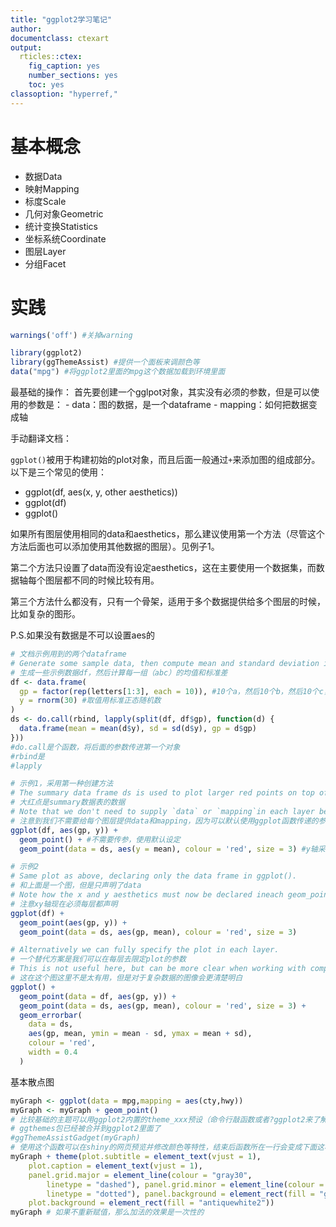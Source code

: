```yaml
---
title: "ggplot2学习笔记"
author:
documentclass: ctexart
output:
  rticles::ctex:
    fig_caption: yes
    number_sections: yes
    toc: yes
classoption: "hyperref,"
---
```


# 基本概念

- 数据Data
- 映射Mapping
- 标度Scale
- 几何对象Geometric
- 统计变换Statistics
- 坐标系统Coordinate
- 图层Layer
- 分组Facet

# 实践

```r
warnings('off') #关掉warning
```

```r
library(ggplot2)
library(ggThemeAssist) #提供一个面板来调颜色等
data("mpg") #将ggplot2里面的mpg这个数据加载到环境里面
```

最基础的操作：
首先要创建一个gglpot对象，其实没有必须的参数，但是可以使用的参数是：
- data：图的数据，是一个dataframe
- mapping：如何把数据变成轴

手动翻译文档：

`ggplot()`被用于构建初始的plot对象，而且后面一般通过`+`来添加图的组成部分。以下是三个常见的使用：

- ggplot(df, aes(x, y, other aesthetics))
- ggplot(df)
- ggplot()

如果所有图层使用相同的data和aesthetics，那么建议使用第一个方法（尽管这个方法后面也可以添加使用其他数据的图层）。见例子1。

第二个方法只设置了data而没有设定aesthetics，这在主要使用一个数据集，而数据轴每个图层都不同的时候比较有用。

第三个方法什么都没有，只有一个骨架，适用于多个数据提供给多个图层的时候，比如复杂的图形。

P.S.如果没有数据是不可以设置aes的

```r
# 文档示例用到的两个dataframe
# Generate some sample data, then compute mean and standard deviation in each group
# 生成一些示例数据df，然后计算每一组（abc）的均值和标准差
df <- data.frame(
  gp = factor(rep(letters[1:3], each = 10)), #10个a，然后10个b，然后10个c，转换成因子
  y = rnorm(30) #取值用标准正态随机数
)
ds <- do.call(rbind, lapply(split(df, df$gp), function(d) {
  data.frame(mean = mean(d$y), sd = sd(d$y), gp = d$gp)
}))
#do.call是个函数，将后面的参数传进第一个对象
#rbind是
#lapply
```

```r
# 示例1，采用第一种创建方法
# The summary data frame ds is used to plot larger red points on top of the raw data. 
# 大红点是summary数据表的数据
# Note that we don't need to supply `data` or `mapping`in each layer because the defaults from ggplot() are used.
# 注意到我们不需要给每个图层提供data和mapping，因为可以默认使用ggplot函数传递的参数
ggplot(df, aes(gp, y)) +
  geom_point() + #不需要传参，使用默认设定
  geom_point(data = ds, aes(y = mean), colour = 'red', size = 3) #y轴采用了另外的数据
```

```r
# 示例2
# Same plot as above, declaring only the data frame in ggplot().
# 和上面是一个图，但是只声明了data
# Note how the x and y aesthetics must now be declared ineach geom_point() layer.
# 注意xy轴现在必须每层都声明
ggplot(df) +
  geom_point(aes(gp, y)) +
  geom_point(data = ds, aes(gp, mean), colour = 'red', size = 3)
```

```r
# Alternatively we can fully specify the plot in each layer.
# 一个替代方案是我们可以在每层去限定plot的参数
# This is not useful here, but can be more clear when working with complex mult-dataset graphics
# 这在这个图这里不是太有用，但是对于复杂数据的图像会更清楚明白
ggplot() +
  geom_point(data = df, aes(gp, y)) +
  geom_point(data = ds, aes(gp, mean), colour = 'red', size = 3) +
  geom_errorbar(
    data = ds,
    aes(gp, mean, ymin = mean - sd, ymax = mean + sd),
    colour = 'red',
    width = 0.4
  )

```


基本散点图

```r
myGraph <- ggplot(data = mpg,mapping = aes(cty,hwy))
myGraph <- myGraph + geom_point()
# 比较基础的主题可以用ggplot2内置的theme_xxx预设（命令行敲函数或者?ggplot2来了解）
# ggthemes包已经被合并到ggplot2里面了
#ggThemeAssistGadget(myGraph) 
# 使用这个函数可以在shiny的网页预览并修改颜色等特性，结束后函数所在一行会变成下面这种一系列加法（也就是ggplot的语法）
myGraph + theme(plot.subtitle = element_text(vjust = 1), 
    plot.caption = element_text(vjust = 1), 
    panel.grid.major = element_line(colour = "gray30", 
        linetype = "dashed"), panel.grid.minor = element_line(colour = "gray30", 
        linetype = "dotted"), panel.background = element_rect(fill = "gray90"), 
    plot.background = element_rect(fill = "antiquewhite2"))
myGraph # 如果不重新赋值，那么加法的效果是一次性的
```




